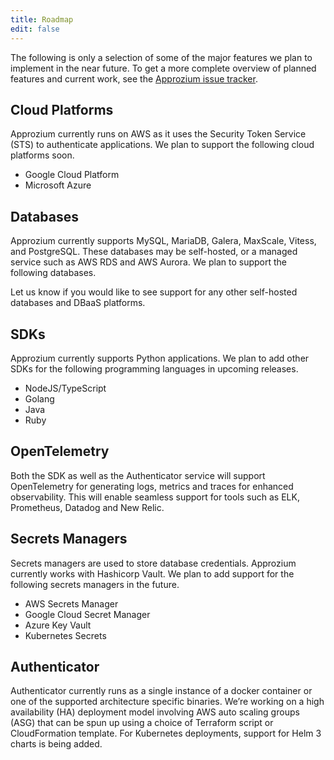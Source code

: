 ```yaml
---
title: Roadmap
edit: false
---
```


The following is only a selection of some of the major features we plan to implement in the near future. To get a more complete overview of planned features and current work, see the [Approzium issue tracker](https://github.com/cyralinc/approzium/issues).

## Cloud Platforms
Approzium currently runs on AWS as it uses the Security Token Service (STS) to authenticate applications. We plan to support the following cloud platforms soon.
- Google Cloud Platform
- Microsoft Azure

## Databases
Approzium currently supports MySQL, MariaDB, Galera, MaxScale, Vitess, and PostgreSQL. These databases may be self-hosted, or a managed service such as AWS RDS and AWS Aurora. We plan to support the following databases.

Let us know if you would like to see support for any other self-hosted databases and DBaaS platforms.

## SDKs
Approzium currently supports Python applications. We plan to add other SDKs for the following programming languages in upcoming releases.
- NodeJS/TypeScript
- Golang
- Java
- Ruby

## OpenTelemetry
Both the SDK as well as the Authenticator service will support OpenTelemetry for generating logs, metrics and traces for enhanced observability. This will enable seamless support for tools such as ELK, Prometheus, Datadog and New Relic.

## Secrets Managers
Secrets managers are used to store database credentials. Approzium currently works with Hashicorp Vault. We plan to add support for the following secrets managers in the future.
- AWS Secrets Manager
- Google Cloud Secret Manager
- Azure Key Vault
- Kubernetes Secrets

## Authenticator
Authenticator currently runs as a single instance of a docker container or one of the supported architecture specific binaries. We’re working on a high availability (HA) deployment model involving AWS auto scaling groups (ASG) that can be spun up using a choice of Terraform script or CloudFormation template. For Kubernetes deployments, support for Helm 3 charts is being added.